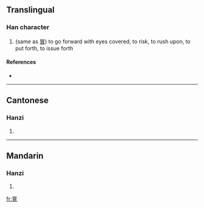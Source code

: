 ==Translingual==

===Han character===
{{Han char|rn=13|rad=冂|as=09|sn=11|four=|canj=日月山山 (ABUU)}}

# (same as [[冒]]) to go forward with eyes covered, to risk, to rush upon, to put forth, to issue forth

====References====
* {{Han ref|kx=0129.290|hdz=21512.100|uh=34BB|ud=13499}}

----

==Cantonese==

===Hanzi===
{{yue-hanzi|jyut=|y=mou6}}

# {{defn|Cantonese}}

----

==Mandarin==

===Hanzi===
{{cmn-hanzi|pin=[[mào]] ([[mao4]])|wg=mao<sup>4</sup>}}

# {{defn|Mandarin}}

[[fr:㒻]]